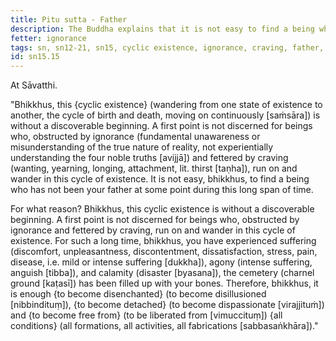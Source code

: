 ```yaml
---
title: Pitu sutta - Father
description: The Buddha explains that it is not easy to find a being who has not been your father at some point over the long span of time of cyclic existence.
fetter: ignorance
tags: sn, sn12-21, sn15, cyclic existence, ignorance, craving, father, suffering, agony, calamity, cemetery, disenchantment, detachment, liberation
id: sn15.15
---
```


At Sāvatthi.

"Bhikkhus, this \{cyclic existence} (wandering from one state of existence to another, the cycle of birth and death, moving on continuously [saṁsāra]) is without a discoverable beginning. A first point is not discerned for beings who, obstructed by ignorance (fundamental unawareness or misunderstanding of the true nature of reality, not experientially understanding the four noble truths [avijjā]) and fettered by craving (wanting, yearning, longing, attachment, lit. thirst [taṇha]), run on and wander in this cycle of existence. It is not easy, bhikkhus, to find a being who has not been your father at some point during this long span of time.

For what reason? Bhikkhus, this cyclic existence is without a discoverable beginning. A first point is not discerned for beings who, obstructed by ignorance and fettered by craving, run on and wander in this cycle of existence. For such a long time, bhikkhus, you have experienced suffering (discomfort, unpleasantness, discontentment, dissatisfaction, stress, pain, disease, i.e. mild or intense suffering [dukkha]), agony (intense suffering, anguish [tibba]), and calamity (disaster [byasana]), the cemetery (charnel ground [kaṭasī]) has been filled up with your bones. Therefore, bhikkhus, it is enough \{to become disenchanted} (to become disillusioned [nibbindituṃ]), \{to become detached} (to become dispassionate [virajjituṁ]) and \{to become free from} (to be liberated from [vimuccituṃ]) \{all conditions} (all formations, all activities, all fabrications [sabbasaṅkhāra])."